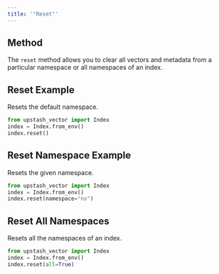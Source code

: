 ```yaml
---
title: '"Reset"'
---
```

## Method
The `reset` method allows you to clear all vectors and metadata from a particular
namespace or all namespaces of an index.
## Reset Example
Resets the default namespace.
```python
from upstash_vector import Index
index = Index.from_env()
index.reset()
```
## Reset Namespace Example
Resets the given namespace.
```python
from upstash_vector import Index
index = Index.from_env()
index.reset(namespace="ns")
```
## Reset All Namespaces
Resets all the namespaces of an index.
```python
from upstash_vector import Index
index = Index.from_env()
index.reset(all=True)
```
